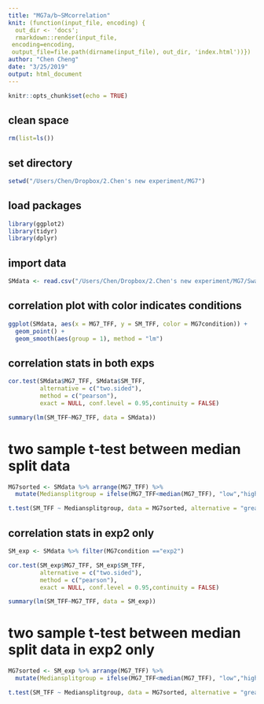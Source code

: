 ```yaml
---
title: "MG7a/b~SMcorrelation"
knit: (function(input_file, encoding) {
  out_dir <- 'docs';
  rmarkdown::render(input_file,
 encoding=encoding,
 output_file=file.path(dirname(input_file), out_dir, 'index.html'))})
author: "Chen Cheng"
date: "3/25/2019"
output: html_document
---
```


```r
knitr::opts_chunk$set(echo = TRUE)
```

## clean space
```r
rm(list=ls())
```
## set directory
```r
setwd("/Users/Chen/Dropbox/2.Chen's new experiment/MG7")
```
## load packages
```r
library(ggplot2)
library(tidyr)
library(dplyr)
```

## import data
```r
SMdata <- read.csv("/Users/Chen/Dropbox/2.Chen's new experiment/MG7/SwapMoveResults.csv")
```
## correlation plot with color indicates conditions
```r
ggplot(SMdata, aes(x = MG7_TFF, y = SM_TFF, color = MG7condition)) +
  geom_point() + 
  geom_smooth(aes(group = 1), method = "lm") 
```

## correlation stats in both exps
```r
cor.test(SMdata$MG7_TFF, SMdata$SM_TFF,
         alternative = c("two.sided"),
         method = c("pearson"),
         exact = NULL, conf.level = 0.95,continuity = FALSE)

summary(lm(SM_TFF~MG7_TFF, data = SMdata))
```
# two sample t-test between median split data
```r
MG7sorted <- SMdata %>% arrange(MG7_TFF) %>% 
  mutate(Mediansplitgroup = ifelse(MG7_TFF<median(MG7_TFF), "low","high"))

t.test(SM_TFF ~ Mediansplitgroup, data = MG7sorted, alternative = "greater") 
```
## correlation stats in exp2 only
```r
SM_exp <- SMdata %>% filter(MG7condition =="exp2")

cor.test(SM_exp$MG7_TFF, SM_exp$SM_TFF,
         alternative = c("two.sided"),
         method = c("pearson"),
         exact = NULL, conf.level = 0.95,continuity = FALSE)

summary(lm(SM_TFF~MG7_TFF, data = SM_exp))
```

# two sample t-test between median split data in exp2 only
```r
MG7sorted <- SM_exp %>% arrange(MG7_TFF) %>% 
  mutate(Mediansplitgroup = ifelse(MG7_TFF<median(MG7_TFF), "low","high"))

t.test(SM_TFF ~ Mediansplitgroup, data = MG7sorted, alternative = "greater") 
```
